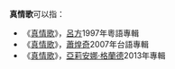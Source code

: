 '''真情歌'''可以指：

*《[[真情歌_(呂方專輯)|真情歌]]》，[[呂方|呂方]]1997年粵語專輯
*《[[真情歌_(蕭煌奇專輯)|真情歌]]》，[[蕭煌奇|蕭煌奇]]2007年台語專輯
*《[[真情歌_(亞莉安娜·格蘭德專輯)|真情歌]]》，[[亞莉安娜·格蘭德|亞莉安娜·格蘭德]]2013年專輯

{{消歧義|cat=三字消歧義}}